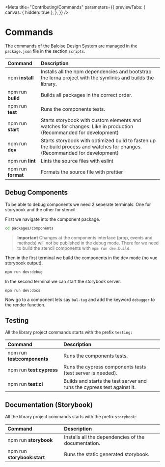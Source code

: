 
<Meta
  title="Contributing/Commands"
  parameters={{
    previewTabs: {
      canvas: { hidden: true },
    },
  }}
/>

# Commands

The commands of the Baloise Design System are managed in the `package.json` file in the section `scripts`.

| Command            | Description                                                                                                                 |
| :----------------- | :-------------------------------------------------------------------------------------------------------------------------- |
| npm **install**    | Installs all the npm dependencies and bootstrap the lerna project with the symlinks and builds the library.                 |
| npm run **build**  | Builds all packages in the correct order.                                                                                   |
| npm run **test**   | Runs the components tests.                                                                                                  |
| npm run **start**  | Starts storybook with custom elements and watches for changes. Like in production (Recommanded for development)             |
| npm run **dev**    | Starts storybook with optimized build to fasten up the build process and watches for changes. (Recommanded for development) |
| npm run **lint**   | Lints the source files with eslint                                                                                          |
| npm run **format** | Formats the source file with prettier                                                                                       |

## Debug Components

To be able to debug components we need 2 seperate terminals. One for storybook and the other for stencil.

First we navigate into the component package.

```bash
cd packages/components
```

> **Important**
> Changes at the components interface (prop, events and methods) will not be published in the debug mode. There for we need to build the stencil components with `npm run dev:build`.

Then in the first terminal we build the components in the dev mode (no vue storybook output).

```bash
npm run dev:debug
```

In the second terminal we can start the storybook server.

```bash
npm run dev:docs
```

Now go to a component lets say `bal-tag` and add the keyword `debugger` to the render function.

## Testing

All the library project commands starts with the prefix `testing:`

| Command                     | Description                                                             |
| :-------------------------- | :---------------------------------------------------------------------- |
| npm run **test:components** | Runs the components tests.                                              |
| npm run **test:cypress**    | Runs the cypress components tests (test server is needed).              |
| npm run **test:ci**         | Builds and starts the test server and runs the cypress test against it. |

## Documentation (Storybook)

All the library project commands starts with the prefix `storybook:`

| Command                     | Description                                         |
| :-------------------------- | :-------------------------------------------------- |
| npm run **storybook**       | Installs all the dependencies of the documentation. |
| npm run **storybook:start** | Runs the static generated storybook.                |
